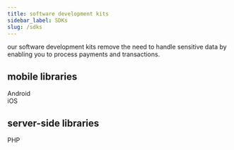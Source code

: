 ```yaml
---
title: software development kits
sidebar_label: SDKs
slug: /sdks
---
```



our software development kits remove the need to handle sensitive data by enabling you to process payments and transactions.

## mobile libraries

<div class="row">
  <div class="col col--4">
    <Card
      image="/img/docs/integrate/sdks/android-logo.svg"
      link="/docs/sdks/android"
      action="Android"
    >
      Android
    </Card>
  </div>
  <div class="col col--4">
    <Card
      image="/img/docs/integrate/sdks/ios-logo.svg"
      link="/docs/sdks/ios"
      action="iOS"
    >
      iOS
    </Card>
  </div>
</div>

## server-side libraries

<div class="row">
  <div class="col col--4">
    <Card
      image="/img/docs/integrate/sdks/php-logo.svg"
      link="/docs/sdks/php"
      action="php"
    >
      PHP
    </Card>
  </div>
</div>
